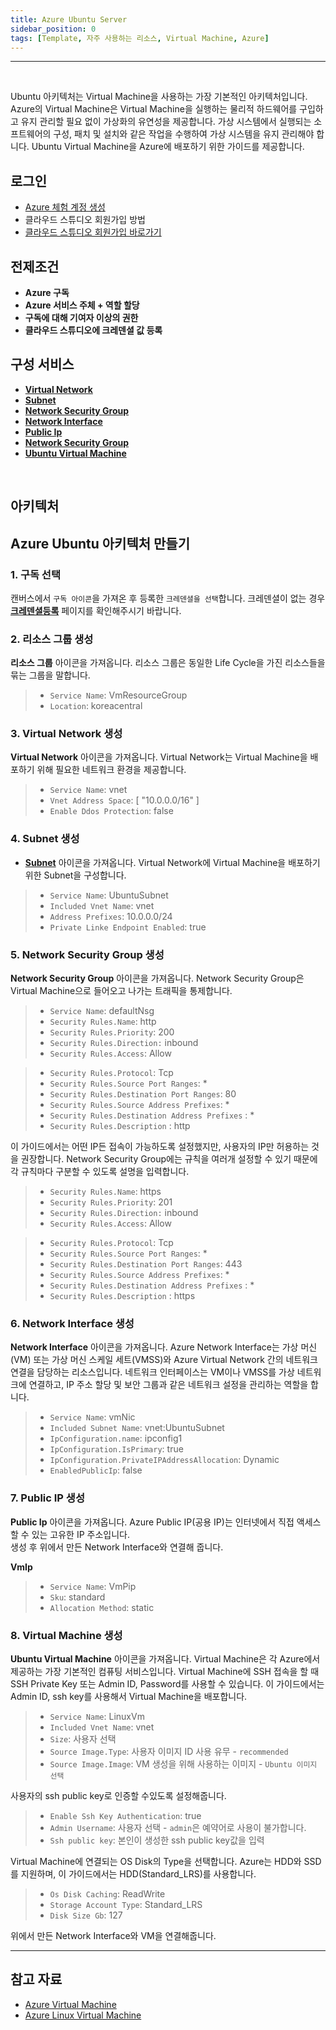 ```yaml
---
title: Azure Ubuntu Server
sidebar_position: 0
tags: [Template, 자주 사용하는 리소스, Virtual Machine, Azure]
---
```



<hr />
<br/>

Ubuntu 아키텍처는 Virtual Machine을 사용하는 가장 기본적인 아키텍처입니다.
Azure의 Virtual Machine은 Virtual Machine을 실행하는 물리적 하드웨어를 구입하고 유지 관리할 필요 없이 가상화의 유연성을 제공합니다. 
가상 시스템에서 실행되는 소프트웨어의 구성, 패치 및 설치와 같은 작업을 수행하여 가상 시스템을 유지 관리해야 합니다.
Ubuntu Virtual Machine을 Azure에 배포하기 위한 가이드를 제공합니다.

## 로그인
- [Azure 체험 계정 생성](https://azure.microsoft.com/ko-kr/free/)
- <Link to="/docs/start/sign-up">클라우드 스튜디오 회원가입 방법</Link>
- [클라우드 스튜디오 회원가입 바로가기](https://cloudstudio.cloudraw.kr/signup)

## 전제조건
- **Azure 구독**
- **Azure 서비스 주체 + 역할 할당**
- **구독에 대해 기여자 이상의 권한**
- **클라우드 스튜디오에 크레덴셜 값 등록**

## 구성 서비스
- [**Virtual Network**](https://docs.cstudio.app/docs/resource/azure/Network/VirtualNetwork)
- [**Subnet**](https://docs.cstudio.app/docs/resource/azure/Network/Subnet)
- [**Network Security Group**](https://docs.cstudio.app/docs/resource/azure/Network/NetworkSecurityGroup)
- [**Network Interface**](https://docs.cstudio.app/docs/resource/azure/Network/NetworkInterface)
- [**Public Ip**](https://docs.cstudio.app/docs/resource/azure/Network/PublicIp)
- [**Network Security Group**](https://docs.cstudio.app/docs/resource/azure/Network/NetworkSecurityGroup)
- [**Ubuntu Virtual Machine**](https://docs.cstudio.app/docs/resource/azure/Compute/UbuntuVirtualMachine)
<br/>

## 아키텍처
<caption caption="" src={azure14} />


## Azure Ubuntu 아키텍처 만들기
### 1. 구독 선택
캔버스에서 ```구독 아이콘```을 가져온 후 등록한 ```크레덴셜을 선택```합니다.
크레덴셜이 없는 경우 [**크레덴셜등록**](https://docs.cstudio.app/docs/credential/createCredential#azure-%ED%81%AC%EB%A0%88%EB%8D%B4%EC%85%9C-%EB%93%B1%EB%A1%9D%ED%95%98%EA%B8%B0) 페이지를 확인해주시기 바랍니다.

<caption caption="[그림.1] Azure Ubuntu 1" src={azure1} />

### 2. 리소스 그룹 생성
**리소스 그룹** 아이콘을 가져옵니다.
리소스 그룹은 동일한 Life Cycle을 가진 리소스들을 묶는 그룹을 말합니다.

> - ```Service Name```: VmResourceGroup
> - ```Location```: koreacentral

<caption caption="[그림.2] Azure Ubuntu 2" src={azure2} />

### 3. Virtual Network 생성
**Virtual Network** 아이콘을 가져옵니다.
Virtual Network는 Virtual Machine을 배포하기 위해 필요한 네트워크 환경을 제공합니다.

> - ```Service Name```: vnet
> - ```Vnet Address Space```: [ "10.0.0.0/16" ]
> - ```Enable Ddos Protection```: false

<caption caption="[그림.3] Azure Ubuntu 3" src={azure3} />

### 4. Subnet 생성
- [**Subnet**](https://docs.cstudio.app/docs/resource/azure/Network/Subnet) 아이콘을 가져옵니다.
Virtual Network에 Virtual Machine을 배포하기 위한 Subnet을 구성합니다.

> - ```Service Name```: UbuntuSubnet
> - ```Included Vnet Name```: vnet
> - ```Address Prefixes```: 10.0.0.0/24
> - ```Private Linke Endpoint Enabled```: true

<caption caption="[그림.4] Azure Ubuntu 4" src={azure4} />

### 5. Network Security Group 생성
**Network Security Group** 아이콘을 가져옵니다. 
Network Security Group은 Virtual Machine으로 들어오고 나가는 트래픽을 통제합니다.

> - ```Service Name```: defaultNsg
> - ```Security Rules.Name```: http
> - ```Security Rules.Priority```: 200
> - ```Security Rules.Direction:``` inbound
> - ```Security Rules.Access```: Allow


<caption caption="[그림.5] Azure Ubuntu 5" src={azure5} />

> - ```Security Rules.Protocol```: Tcp
> - ```Security Rules.Source Port Ranges```: *
> - ```Security Rules.Destination Port Ranges```: 80
> - ```Security Rules.Source Address Prefixes```: *
> - ```Security Rules.Destination Address Prefixes``` :  *
> - ```Security Rules.Description``` : http 


<caption caption="[그림.6] Azure Ubuntu 6" src={azure6} />



이 가이드에서는 어떤 IP든 접속이 가능하도록 설정했지만, 사용자의 IP만 허용하는 것을 권장합니다.
Network Security Group에는 규칙을 여러개 설정할 수 있기 때문에 각 규칙마다 구분할 수 있도록 설명을 입력합니다.

> - ```Security Rules.Name```: https
> - ```Security Rules.Priority```: 201
> - ```Security Rules.Direction:``` inbound
> - ```Security Rules.Access```: Allow

<caption caption="[그림.7] Azure Ubuntu 7" src={azure7} />

> - ```Security Rules.Protocol```: Tcp
> - ```Security Rules.Source Port Ranges```: *
> - ```Security Rules.Destination Port Ranges```: 443
> - ```Security Rules.Source Address Prefixes```: *
> - ```Security Rules.Destination Address Prefixes``` :  *
> - ```Security Rules.Description``` : https 

<caption caption="[그림.8] Azure Ubuntu 8" src={azure8} />

### 6. Network Interface 생성
**Network Interface** 아이콘을 가져옵니다.
Azure Network Interface는 가상 머신(VM) 또는 가상 머신 스케일 세트(VMSS)와 Azure Virtual Network 간의 네트워크 연결을 담당하는 리소스입니다. 
네트워크 인터페이스는 VM이나 VMSS를 가상 네트워크에 연결하고, IP 주소 할당 및 보안 그룹과 같은 네트워크 설정을 관리하는 역할을 합니다.

> - ```Service Name```: vmNic
> - ```Included Subnet Name```: vnet:UbuntuSubnet
> - ```IpConfiguration.name```: ipconfig1
> - ```IpConfiguration.IsPrimary```: true
> - ```IpConfiguration.PrivateIPAddressAllocation```: Dynamic
> - ```EnabledPublicIp```: false

<caption caption="[그림.9] Azure Load Balancer 9" src={azure9} />

### 7. Public IP 생성
**Public Ip** 아이콘을 가져옵니다. 
Azure Public IP(공용 IP)는 인터넷에서 직접 액세스할 수 있는 고유한 IP 주소입니다.  
생성 후 위에서 만든 Network Interface와 연결해 줍니다.

**VmIp**

> - ```Service Name```: VmPip
> - ```Sku```: standard
> - ```Allocation Method```: static

<caption caption="[그림.10] Azure Load Balancer 10" src={azure10} />

### 8. Virtual Machine 생성
**Ubuntu Virtual Machine** 아이콘을 가져옵니다.
Virtual Machine은 각 Azure에서 제공하는 가장 기본적인 컴퓨팅 서비스입니다.
Virtual Machine에 SSH 접속을 할 때 SSH Private Key 또는 Admin ID, Password를 사용할 수 있습니다.
이 가이드에서는 Admin ID, ssh key를 사용해서 Virtual Machine을 배포합니다.

> - ```Service Name```: LinuxVm
> - ```Included Vnet Name```: vnet
> - ```Size```: 사용자 선택
> - ```Source Image.Type```:  사용자 이미지 ID 사용 유무 - ```recommended```
> - ```Source Image.Image```: VM 생성을 위해 사용하는 이미지 - ```Ubuntu 이미지 선택```

<caption caption="[그림.11] Azure Ubuntu 11" src={azure11} />

사용자의 ssh public key로 인증할 수있도록 설정해줍니다.

> - ```Enable Ssh Key Authentication```: true
> - ```Admin Username```: 사용자 선택 - `admin`은 예약어로 사용이 불가합니다.
> - ```Ssh public key```: 본인이 생성한 ssh public key값을 입력

Virtual Machine에 연결되는 OS Disk의 Type을 선택합니다. 
Azure는 HDD와 SSD를 지원하며, 이 가이드에서는 HDD(Standard_LRS)를 사용합니다.

> - ```Os Disk Caching```: ReadWrite
> - ```Storage Account Type```: Standard_LRS
> - ```Disk Size Gb```: 127


위에서 만든 Network Interface와 VM을 연결해줍니다.

<caption caption="[그림.12] Azure Ubuntu 12" src={azure12} />
<caption caption="[그림.13] Azure Ubuntu 13" src={azure13} />




<hr />

## 참고 자료
- [Azure Virtual Machine](https://docs.microsoft.com/ko-kr/azure/virtual-machines/)
- [Azure Linux Virtual Machine](https://registry.terraform.io/providers/hashicorp/azurerm/latest/docs/resources/linux_virtual_machine)